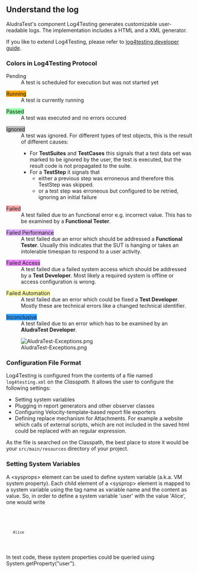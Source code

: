 == Understand the log ==

AludraTest's component Log4Testing generates customizable user-readable logs. The implementation includes a HTML and a XML generator.

If you like to extend Log4Testing, please refer to [[log4testing developer guide]].

=== Colors in Log4Testing Protocol ===

;<span style="background-color: rgb(255, 255, 255)">Pending</span>
:A test is scheduled for execution but was not started yet

;<span style="background-color: rgb(255, 165, 0);">Running</span>
:A test is currently running

;<span style="background-color: rgb(153, 255, 170);">Passed</span>
:A test was executed and no errors occured

;<span style="background-color: rgb(187, 187, 187);">Ignored</span>
:A test was ignored. For different types of test objects, this is the result of different causes:
:*For '''TestSuites''' and '''TestCases''' this signals that a test data set was marked to be ignored by the user, the test is executed, but the result code is not propagated to the suite.
:*For a '''TestStep''' it signals that
:**either a previous step was erroneous and therefore this TestStep was skipped.
:**or a test step was erroneous but configured to be retried, ignoring an initial failure

;<span style="background-color: rgb(255, 170, 170);">Failed</span>
:A test failed due to an functional error e.g. incorrect value. This has to be examined by a '''Functional Tester'''.

;<span style="background-color: rgb(221, 170, 255);">Failed Performance</span>
:A test failed due an error which should be addressed a '''Functional Tester'''. Usually this indicates that the SUT is hanging or takes an intolerable timespan to respond to a user activity.

;<span style="background-color: rgb(238, 136, 255);">Failed Access</span>
:A test failed due a failed system access which should be addressed by a '''Test Developer'''. Most likely a required system is offline or access configuration is wrong.

;<span style="background-color: rgb(255, 255, 170);">Failed Automation</span>
:A test failed due an error which could be fixed a '''Test Developer'''. Mostly these are technical errors like a changed technical identifier.

;<span style="background-color: rgb(46, 154, 254);">Inconclusive</span>
:A test failed due to an error which has to be examined by an '''AludraTest Developer'''.

[[Image:AludraTest-Exceptions.png]]


=== Configuration File Format ===

Log4Testing is configured from the contents of a file named <code>log4testing.xml</code> on the ''Classpath''. It allows the user to configure the following settings:

* Setting system variables
* Plugging in report generators and other observer classes
* Configuring Velocity-template-based report file exporters
* Defining replace mechanism for Attachments. For example a website which calls of external scripts, which are not included in the saved html could be replaced with an regular expression.

As the file is searched on the Classpath, the best place to store it would be your <code>src/main/resources</code> directory of your project.

=== Setting System Variables ===

A &lt;sysprops&gt; element can be used to define system variable (a.k.a. VM system property). Each child element of a &lt;sysprop&gt; element is mapped to a system variable using the tag name as variable name and the content as value. So, in order to define a system variable 'user' with the value 'Alice', one would write

<code>
 <sysprops>
    <user>Alice</user>
 </sysprops>
</code>

In test code, these system properties could be queried using System.getProperty("user").

